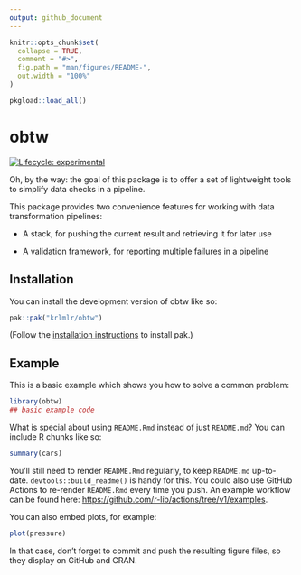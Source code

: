 ```yaml
---
output: github_document
---
```


<!-- README.md is generated from README.Rmd. Please edit that file -->

```r
knitr::opts_chunk$set(
  collapse = TRUE,
  comment = "#>",
  fig.path = "man/figures/README-",
  out.width = "100%"
)

pkgload::load_all()
```

# obtw

<!-- badges: start -->
[![Lifecycle: experimental](https://img.shields.io/badge/lifecycle-experimental-orange.svg)](https://lifecycle.r-lib.org/articles/stages.html#experimental)
<!-- badges: end -->

Oh, by the way: the goal of this package is to offer a set of lightweight tools to simplify data checks in a pipeline.

This package provides two convenience features for working with data transformation pipelines:

- A stack, for pushing the current result and retrieving it for later use

- A validation framework, for reporting multiple failures in a pipeline


## Installation

You can install the development version of obtw like so:

``` r
pak::pak("krlmlr/obtw")
```

(Follow the [installation instructions](https://pak.r-lib.org/#arrow_down-installation) to install pak.)

## Example

This is a basic example which shows you how to solve a common problem:

```r
library(obtw)
## basic example code
```

What is special about using `README.Rmd` instead of just `README.md`? You can include R chunks like so:

```r
summary(cars)
```

You'll still need to render `README.Rmd` regularly, to keep `README.md` up-to-date. `devtools::build_readme()` is handy for this. You could also use GitHub Actions to re-render `README.Rmd` every time you push. An example workflow can be found here: <https://github.com/r-lib/actions/tree/v1/examples>.

You can also embed plots, for example:

```r
plot(pressure)
```

In that case, don't forget to commit and push the resulting figure files, so they display on GitHub and CRAN.
